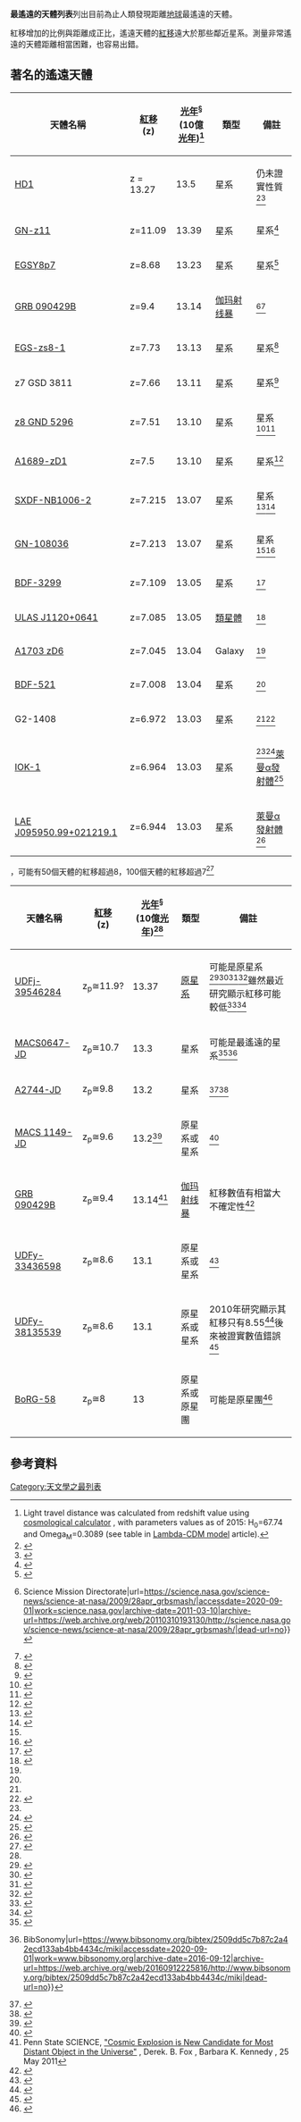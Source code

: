 '''最遙遠的天體列表'''列出目前為止人類發現距離[[地球|地球]]最遙遠的天體。

紅移增加的比例與距離成正比，遙遠天體的[[紅移|紅移]]遠大於那些鄰近星系。測量非常遙遠的天體距離相當困難，也容易出錯。

== 著名的遙遠天體 ==
{| class="wikitable"
|-
! 天體名稱
! [[紅移|紅移]] <br />(z)
! [[光年|光年]]<sup>§</sup> <br />(10億[[光年|光年]])<ref name="#1">Light travel distance was calculated from redshift value using [http://www.astro.ucla.edu/~wright/ACC.html cosmological calculator] {{Wayback|url=http://www.astro.ucla.edu/~wright/ACC.html |date=20210319081700 }}, with parameters values as of 2015: H<sub>0</sub>=67.74 and Omega<sub>M</sub>=0.3089 (see table in [[ΛCDM模型|Lambda-CDM model]] article).</ref>
! 類型
! 備註
|-
| [[HD1|HD1]]
| z = 13.27
| 13.5
| 星系
| 仍未證實性質<ref name="MN-20220407">{{cite journal |author=Pacussi, Fabio |display-authors=et al. |title=Are the newly-discovered z ∼ 13 drop-out sources starburst galaxies or quasars? |url=https://academic.oup.com/mnrasl/advance-article-abstract/doi/10.1093/mnrasl/slac035/6564647 |date=7 April 2022 |journal=[[Monthly_Notices_of_the_Royal_Astronomical_Society|Monthly Notices of the Royal Astronomical Society]] |doi=10.1093/mnrasl/slac035 |accessdate=7 April 2022 |archive-date=2022-05-03 |archive-url=https://web.archive.org/web/20220503042126/https://academic.oup.com/mnrasl/advance-article-abstract/doi/10.1093/mnrasl/slac035/6564647 }}</ref><ref name="ARX-20220212">{{cite arXiv |author=Harikane, Yuichi |display-authors=et al. |title=A Search for H-Dropout Lyman Break Galaxies at z~12-16 |eprint=2112.09141 |date=2 February 2022 |class=astro-ph.GA }}</ref>
|-
| [[GN-z11|GN-z11]]
| z=11.09
| 13.39
| 星系
| 星系<ref>{{Cite journal|title=A REMARKABLY LUMINOUS GALAXY AT Z = 11.1 MEASURED WITH HUBBLE SPACE TELESCOPE GRISM SPECTROSCOPY|url=https://iopscience.iop.org/article/10.3847/0004-637X/819/2/129|last=Oesch|first=P. A.|last2=Brammer|first2=G.|date=2016-03-08|journal=[[天文物理期刊|The Astrophysical Journal]]|issue=2|doi=10.3847/0004-637X/819/2/129|volume=819|pages=129|issn=1538-4357|last3=Dokkum|first3=P. G. van|last4=Illingworth|first4=G. D.|last5=Bouwens|first5=R. J.|last6=Labbé|first6=I.|last7=Franx|first7=M.|last8=Momcheva|first8=I.|last9=Ashby|first9=M. L. N.|access-date=2021-08-31|archive-date=2021-11-06|archive-url=https://web.archive.org/web/20211106050306/https://iopscience.iop.org/article/10.3847/0004-637X/819/2/129|dead-url=no}}</ref>
|-
| [[EGSY8p7|EGSY8p7]]
| z=8.68
| 13.23
| 星系
| 星系<ref>{{Cite journal|title=Ly α EMISSION FROM A LUMINOUS z = 8.68 GALAXY: IMPLICATIONS FOR GALAXIES AS TRACERS OF COSMIC REIONIZATION|url=https://iopscience.iop.org/article/10.1088/2041-8205/810/1/L12|last=Zitrin|first=Adi|last2=Labbé|first2=Ivo|date=2015-08-28|journal=The Astrophysical Journal|issue=1|doi=10.1088/2041-8205/810/1/L12|volume=810|pages=L12|issn=2041-8213|last3=Belli|first3=Sirio|last4=Bouwens|first4=Rychard|last5=Ellis|first5=Richard S.|last6=Roberts-Borsani|first6=Guido|last7=Stark|first7=Daniel P.|last8=Oesch|first8=Pascal A.|last9=Smit|first9=Renske|access-date=2021-08-31|archive-date=2021-10-19|archive-url=https://web.archive.org/web/20211019022754/https://iopscience.iop.org/article/10.1088/2041-8205/810/1/L12|dead-url=no}}</ref>
|-
| [[GRB_090429B|GRB 090429B]]
| z=9.4
| 13.14
| [[伽玛射线暴|伽玛射线暴]]
|<ref name="NASA-2009-04-28">{{Cite web|title=New Gamma-Ray Burst Smashes Cosmic Distance Record {{!}} Science Mission Directorate|url=https://science.nasa.gov/science-news/science-at-nasa/2009/28apr_grbsmash/|accessdate=2020-09-01|work=science.nasa.gov|archive-date=2011-03-10|archive-url=https://web.archive.org/web/20110310193130/http://science.nasa.gov/science-news/science-at-nasa/2009/28apr_grbsmash/|dead-url=no}}</ref><ref>{{Cite journal|title=A γ-ray burst at a redshift of z ≈ 8.2|url=http://www.nature.com/articles/nature08459|last=Tanvir|first=N. R.|last2=Fox|first2=D. B.|date=2009-10|journal=[[自然_(期刊)|Nature]]|issue=7268|doi=10.1038/nature08459|volume=461|pages=1254–1257|language=en|issn=0028-0836|last3=Levan|first3=A. J.|last4=Berger|first4=E.|last5=Wiersema|first5=K.|last6=Fynbo|first6=J. P. U.|last7=Cucchiara|first7=A.|last8=Krühler|first8=T.|last9=Gehrels|first9=N.|access-date=2021-08-30|archive-date=2021-10-19|archive-url=https://web.archive.org/web/20211019160056/https://www.nature.com/articles/nature08459|dead-url=no}}</ref>
|-
| [[EGS-zs8-1|EGS-zs8-1]]
| z=7.73
| 13.13
| 星系
| 星系<ref>{{Cite journal|title=A SPECTROSCOPIC REDSHIFT MEASUREMENT FOR A LUMINOUS LYMAN BREAK GALAXY AT z = 7.730 USING KECK/MOSFIRE|url=https://iopscience.iop.org/article/10.1088/2041-8205/804/2/L30|last=Oesch|first=P. A.|last2=Dokkum|first2=P. G. van|date=2015-05-05|journal=The Astrophysical Journal|issue=2|doi=10.1088/2041-8205/804/2/L30|volume=804|pages=L30|issn=2041-8213|last3=Illingworth|first3=G. D.|last4=Bouwens|first4=R. J.|last5=Momcheva|first5=I.|last6=Holden|first6=B.|last7=Roberts-Borsani|first7=G. W.|last8=Smit|first8=R.|last9=Franx|first9=M.|access-date=2021-08-31|archive-date=2021-10-19|archive-url=https://web.archive.org/web/20211019022749/https://iopscience.iop.org/article/10.1088/2041-8205/804/2/L30|dead-url=no}}</ref>
|-
| z7 GSD 3811
| z=7.66
| 13.11
| 星系
| 星系<ref>{{Cite journal|title=KECK/MOSFIRE SPECTROSCOPY OF z = 7–8 GALAXIES: Ly α EMISSION FROM A GALAXY AT z = 7.66|url=https://iopscience.iop.org/article/10.3847/0004-637X/826/2/113|last=Song|first=Mimi|last2=Finkelstein|first2=Steven L.|date=2016-07-26|journal=The Astrophysical Journal|issue=2|doi=10.3847/0004-637X/826/2/113|volume=826|pages=113|issn=1538-4357|arxiv=1602.02160|bibcode=2016arXiv160202160S|last3=Livermore|first3=Rachael C.|last4=Capak|first4=Peter L.|last5=Dickinson|first5=Mark|last6=Fontana|first6=Adriano|access-date=2021-08-31|archive-date=2021-10-19|archive-url=https://web.archive.org/web/20211019022334/https://iopscience.iop.org/article/10.3847/0004-637X/826/2/113|dead-url=no}}</ref>
|-
| [[z8_GND_5296|z8 GND 5296]]
| z=7.51
| 13.10
| 星系
| 星系<ref>{{Cite journal|title=A galaxy rapidly forming stars 700 million years after the Big Bang at redshift 7.51|url=http://www.nature.com/articles/nature12657|last=Finkelstein|first=S. L.|last2=Papovich|first2=C.|date=2013-10|journal=Nature|issue=7472|doi=10.1038/nature12657|volume=502|pages=524–527|language=en|issn=0028-0836|arxiv=1310.6031|bibcode=2013Natur.502..524F|last3=Dickinson|first3=M.|last4=Song|first4=M.|last5=Tilvi|first5=V.|last6=Koekemoer|first6=A. M.|last7=Finkelstein|first7=K. D.|last8=Mobasher|first8=B.|last9=Ferguson|first9=H. C.|access-date=2021-08-31|archive-date=2021-11-17|archive-url=https://web.archive.org/web/20211117154033/https://www.nature.com/articles/nature12657|dead-url=no}}</ref><ref>{{Cite news|title=New galaxy 'most distant' yet discovered|url=https://www.bbc.com/news/science-environment-24637890|newspaper=BBC News|date=2013-10-23|accessdate=2021-08-31|language=en-GB|archive-date=2021-10-22|archive-url=https://web.archive.org/web/20211022144640/https://www.bbc.com/news/science-environment-24637890|dead-url=no}}</ref>
|-
|[[A1689-zD1|A1689-zD1]]
|z=7.5
|13.10
|星系
|星系<ref>{{Cite journal|title=A dusty, normal galaxy in the epoch of reionization|url=http://www.nature.com/doifinder/10.1038/nature14164|last=Watson|first=Darach|last2=Christensen|first2=Lise|journal=Nature|issue=7543|doi=10.1038/nature14164|volume=519|pages=327–330|arxiv=1503.00002|bibcode=2015Natur.519..327W|last3=Knudsen|first3=Kirsten Kraiberg|last4=Richard|first4=Johan|last5=Gallazzi|first5=Anna|last6=Michałowski|first6=Michał Jerzy}}</ref>
|-
|[[SXDF-NB1006-2|SXDF-NB1006-2]]
|z=7.215
|13.07
|星系
|星系<ref name="xmm">{{cite web|title=SXDF-NB1006-2 – Thirty Meter Telescope|url=http://www.tmt.org/gallery/miscellaneous/sxdf-nb1006-2|archiveurl=https://web.archive.org/web/20130524151017/http://www.tmt.org/gallery/miscellaneous/sxdf-nb1006-2|archivedate=2013-05-24|dead-url=yes}}</ref><ref name="sub">{{cite web|title=Press Release|url=http://subarutelescope.org/Pressrelease/2012/06/03/index.html|publisher=subarutelescope.org|access-date=2016-07-09|archive-date=2017-04-15|archive-url=https://web.archive.org/web/20170415130750/http://subarutelescope.org/Pressrelease/2012/06/03/index.html|dead-url=no}}</ref>
|-
| [[GN-108036|GN-108036]]
| z=7.213
| 13.07
|星系
|星系<ref name="sub" /><ref>{{Cite web|title=NASA - NASA Telescopes Help Find Rare Galaxy at Dawn of Time|url=https://www.nasa.gov/mission_pages/spitzer/news/spitzer20111221.html|accessdate=2020-09-01|work=www.nasa.gov|language=en|archive-date=2017-06-09|archive-url=https://web.archive.org/web/20170609102044/https://www.nasa.gov/mission_pages/spitzer/news/spitzer20111221.html|dead-url=no}}</ref>
|-
| [[BDF-3299|BDF-3299]]
| z=7.109
| 13.05
|星系
|<ref name="Vanzella et al.">{{Cite journal|title=SPECTROSCOPIC CONFIRMATION OF TWO LYMAN BREAK GALAXIES AT REDSHIFT BEYOND 7|url=https://iopscience.iop.org/article/10.1088/2041-8205/730/2/L35|last=Vanzella|first=E.|last2=Pentericci|first2=L.|date=2011-04-01|journal=The Astrophysical Journal|issue=2|doi=10.1088/2041-8205/730/2/L35|volume=730|pages=L35|issn=2041-8205|arxiv=1011.5500|bibcode=2011ApJ...730L..35V|last3=Fontana|first3=A.|last4=Grazian|first4=A.|last5=Castellano|first5=M.|last6=Boutsia|first6=K.|last7=Cristiani|first7=S.|last8=Dickinson|first8=M.|last9=Gallozzi|first9=S.|access-date=2021-08-31|archive-date=2021-08-31|archive-url=https://web.archive.org/web/20210831042113/https://iopscience.iop.org/article/10.1088/2041-8205/730/2/L35|dead-url=no}}</ref>
|-
| [[ULAS_J1120+0641|ULAS J1120+0641]]
| z=7.085
| 13.05
| [[類星體|類星體]]
|<ref name="SciAm-2011-06-29">{{Cite web|title=Brilliant, but Distant: Most Far-Flung Known Quasar Offers Glimpse into Early Universe|url=https://www.scientificamerican.com/article/farthest-quasar/|accessdate=2020-09-01|last=Matson|first=John|work=[[科学美国人|Scientific American]]|language=en|archive-date=2013-11-03|archive-url=https://web.archive.org/web/20131103021415/http://www.scientificamerican.com/article.cfm?id=farthest-quasar|dead-url=no}}</ref>
|-
| [[A1703_zD6|A1703 zD6]]
| z=7.045
| 13.04
| Galaxy
|<ref name=sub />
|-
| [[BDF-521|BDF-521]]
| z=7.008
| 13.04
| 星系
|<ref name="Vanzella et al." />
|-
| G2-1408
| z=6.972
| 13.03
| 星系
|<ref name="sub" /><ref>{{Cite journal|title=THE LACK OF INTENSE Lyα IN ULTRADEEP SPECTRA OF z = 7 CANDIDATES IN GOODS-S: IMPRINT OF REIONIZATION?|url=https://iopscience.iop.org/article/10.1088/2041-8205/725/2/L205|last=Fontana|first=A.|last2=Vanzella|first2=E.|date=2010-12-20|journal=The Astrophysical Journal|issue=2|doi=10.1088/2041-8205/725/2/L205|volume=725|pages=L205–L209|issn=2041-8205|arxiv=1010.2754|bibcode=2010ApJ...725L.205F|last3=Pentericci|first3=L.|last4=Castellano|first4=M.|last5=Giavalisco|first5=M.|last6=Grazian|first6=A.|last7=Boutsia|first7=K.|last8=Cristiani|first8=S.|last9=Dickinson|first9=M.|access-date=2021-08-31|archive-date=2021-10-19|archive-url=https://web.archive.org/web/20211019030909/https://iopscience.iop.org/article/10.1088/2041-8205/725/2/L205|dead-url=no}}</ref>
|-
| [[IOK-1|IOK-1]]
| z=6.964
| 13.03
| 星系
| <ref name="sub" /><ref>{{Cite journal|title=Journey to the birth of the Universe|url=http://www.nature.com/articles/443128a|last=Hogan|first=Jenny|date=2006-09|journal=Nature|issue=7108|doi=10.1038/443128a|volume=443|pages=128–129|language=en|issn=0028-0836|pmid=16971914|bibcode=2006Natur.443..128H|access-date=2021-08-31|archive-date=2021-08-10|archive-url=https://web.archive.org/web/20210810223539/https://www.nature.com/articles/443128a|dead-url=no}}</ref>[[萊曼α發射體|萊曼α發射體]]<ref>{{Cite journal|title=SPECTROSCOPIC CONFIRMATION OF THREE z -DROPOUT GALAXIES AT z = 6.844-7.213: DEMOGRAPHICS OF Lyα EMISSION IN z ∼ 7 GALAXIES|url=https://iopscience.iop.org/article/10.1088/0004-637X/744/2/83|last=Ono|first=Yoshiaki|last2=Ouchi|first2=Masami|date=2012-01-10|journal=The Astrophysical Journal|issue=2|doi=10.1088/0004-637X/744/2/83|volume=744|pages=83|issn=0004-637X|last3=Mobasher|first3=Bahram|last4=Dickinson|first4=Mark|last5=Penner|first5=Kyle|last6=Shimasaku|first6=Kazuhiro|last7=Weiner|first7=Benjamin J.|last8=Kartaltepe|first8=Jeyhan S.|last9=Nakajima|first9=Kimihiko|access-date=2021-08-31|archive-date=2021-10-19|archive-url=https://web.archive.org/web/20211019034802/https://iopscience.iop.org/article/10.1088/0004-637X/744/2/83|dead-url=no}}</ref>
|-
| [[LAE_J095950.99+021219.1|LAE J095950.99+021219.1]]
| z=6.944
| 13.03
| 星系
| [[萊曼α發射體|萊曼α發射體]]<ref>{{Cite journal|title=A Lyα GALAXY AT REDSHIFT z = 6.944 IN THE COSMOS FIELD|url=https://iopscience.iop.org/article/10.1088/2041-8205/752/2/L28|last=Rhoads|first=James E.|last2=Hibon|first2=Pascale|date=2012-06-20|journal=The Astrophysical Journal|issue=2|doi=10.1088/2041-8205/752/2/L28|volume=752|pages=L28|issn=2041-8205|arxiv=1205.3161|bibcode=2012AAS...21924631H|last3=Malhotra|first3=Sangeeta|last4=Cooper|first4=Michael|last5=Weiner|first5=Benjamin|access-date=2021-08-31|archive-date=2021-10-20|archive-url=https://web.archive.org/web/20211020074836/https://iopscience.iop.org/article/10.1088/2041-8205/752/2/L28|dead-url=no}}</ref>
|}

{{As of|2012}}，可能有50個天體的紅移超過8，100個天體的紅移超過7<ref name="fg">{{cite web|title=Our Latest Results|url=http://www.firstgalaxies.org/the-latest-results|accessdate=March 10, 2016|date=December 2012|author1=Garth Illingworth|author2=Rychard Bouwens|author3=Pascal Oesch|author4=Ivo Labbe|author5=Dan Magee|website=FirstGalaxies|archive-date=2017-05-17|archive-url=https://web.archive.org/web/20170517183539/http://firstgalaxies.org/the-latest-results|dead-url=no}}</ref>

{| class="wikitable"
|-
! 天體名稱
! [[紅移|紅移]] <br />(z)
! [[光年|光年]]<sup>§</sup> <br />(10億[[光年|光年]])<ref name="#1"/>
! 類型
! 備註
|-
| [[UDFj-39546284|UDFj-39546284]]
|z<sub>p</sub>≅11.9?
| 13.37
| [[原星系|原星系]]
| 可能是原星系<ref>{{Cite web|title=Ancient Galaxy May Be Most Distant Ever Seen|url=https://www.space.com/18879-hubble-most-distant-galaxy.html|accessdate=2020-08-31|last=December 2012|first=Mike Wall 12|work=Space.com|language=en|archive-date=2017-08-22|archive-url=https://web.archive.org/web/20170822095443/https://www.space.com/18879-hubble-most-distant-galaxy.html|dead-url=no}}</ref><ref name="NASA-2011-01-26">{{Cite web|title=NASA - NASA's Hubble Finds Most Distant Galaxy Candidate Ever Seen in Universe|url=https://www.nasa.gov/mission_pages/hubble/science/farthest-galaxy.html|accessdate=2020-08-31|work=www.nasa.gov|language=en|archive-date=2012-07-02|archive-url=https://www.webcitation.org/68rOpQbuV?url=https://www.nasa.gov/mission_pages/hubble/science/farthest-galaxy.html|dead-url=no}}</ref><ref>{{Cite web|title=Hubble finds a new contender for galaxy distance record|url=https://www.spacetelescope.org/news/heic1103/|accessdate=2020-08-31|last=information@eso.org|work=www.spacetelescope.org|language=en|archive-date=2016-01-30|archive-url=https://web.archive.org/web/20160130124651/http://www.spacetelescope.org/news/heic1103/|dead-url=no}}</ref><ref name="STScI-2011-05">{{Cite web|title=NASA's Hubble Finds Most Distant Galaxy Candidate Ever Seen in Universe|url=http://hubblesite.org/contents/news-releases/2011/news-2011-05|accessdate=2020-08-31|work=HubbleSite.org|language=en}}</ref>雖然最近研究顯示紅移可能較低<ref>{{Cite journal|title=A TENTATIVE DETECTION OF AN EMISSION LINE AT 1.6 μm FOR THE z ∼ 12 CANDIDATE UDFj-39546284|url=https://iopscience.iop.org/article/10.1088/2041-8205/765/1/L2|last=Brammer|first=Gabriel B.|last2=van Dokkum|first2=Pieter G.|date=2013-02-11|journal=The Astrophysical Journal|issue=1|doi=10.1088/2041-8205/765/1/L2|volume=765|pages=L2|issn=2041-8205|last3=Illingworth|first3=Garth D.|last4=Bouwens|first4=Rychard J.|last5=Labbé|first5=Ivo|last6=Franx|first6=Marijn|last7=Momcheva|first7=Ivelina|last8=Oesch|first8=Pascal A.|access-date=2021-08-31|archive-date=2021-10-19|archive-url=https://web.archive.org/web/20211019040942/https://iopscience.iop.org/article/10.1088/2041-8205/765/1/L2|dead-url=no}}</ref><ref>{{Cite journal|title=PHOTOMETRIC CONSTRAINTS ON THE REDSHIFT OF z ∼ 10 CANDIDATE UDFj-39546284 FROM DEEPER WFC3/IR+ACS+IRAC OBSERVATIONS OVER THE HUDF|url=https://iopscience.iop.org/article/10.1088/2041-8205/765/1/L16|last=Bouwens|first=R. J.|last2=Oesch|first2=P. A.|date=2013-02-15|journal=The Astrophysical Journal|issue=1|doi=10.1088/2041-8205/765/1/L16|volume=765|pages=L16|issn=2041-8205|last3=Illingworth|first3=G. D.|last4=Labbé|first4=I.|last5=van Dokkum|first5=P. G.|last6=Brammer|first6=G.|last7=Magee|first7=D.|last8=Spitler|first8=L. R.|last9=Franx|first9=M.|access-date=2021-08-31|archive-date=2021-10-22|archive-url=https://web.archive.org/web/20211022192708/https://iopscience.iop.org/article/10.1088/2041-8205/765/1/L16|dead-url=no}}</ref>
|-
| [[MACS0647-JD|MACS0647-JD]]
| z<sub>p</sub>≅10.7
| 13.3
| 星系
| 可能是最遙遠的星系<ref name="heic">{{Cite web|title=Hubble spots three magnified views of most distant known galaxy|url=https://www.spacetelescope.org/images/heic1217b/|accessdate=2020-09-01|last=information@eso.org|work=www.spacetelescope.org|language=en|archive-date=2017-12-04|archive-url=https://web.archive.org/web/20171204171136/http://www.spacetelescope.org/images/heic1217b/|dead-url=no}}</ref><ref>{{Cite web|title=CLASH: Three Strongly Lensed Images of a Candidate z ~ 11 Galaxy {{!}} BibSonomy|url=https://www.bibsonomy.org/bibtex/2509dd5c7b87c2a42ecd133ab4bb4434c/miki|accessdate=2020-09-01|work=www.bibsonomy.org|archive-date=2016-09-12|archive-url=https://web.archive.org/web/20160912225816/http://www.bibsonomy.org/bibtex/2509dd5c7b87c2a42ecd133ab4bb4434c/miki|dead-url=no}}</ref>
|-
| [[A2744-JD|A2744-JD]]
| z<sub>p</sub>≅9.8
| 13.2
| 星系
| <ref>{{cite web|title=Hubble Finds Distant Galaxy Through Cosmic Magnifying Glass|url=http://www.nasa.gov/press/2014/october/nasa-s-hubble-finds-extremely-distant-galaxy-through-cosmic-magnifying-glass/#.VJBxQmTF_fY|work=NASA|access-date=2016-07-09|archive-date=2020-11-12|archive-url=https://web.archive.org/web/20201112031416/http://www.nasa.gov/press/2014/october/nasa-s-hubble-finds-extremely-distant-galaxy-through-cosmic-magnifying-glass/#.VJBxQmTF_fY|dead-url=no}}</ref><ref>{{Cite journal|title=A GEOMETRICALLY SUPPORTED z ∼ 10 CANDIDATE MULTIPLY IMAGED BY THE HUBBLE FRONTIER FIELDS CLUSTER A2744|url=https://iopscience.iop.org/article/10.1088/2041-8205/793/1/L12|last=Zitrin|first=Adi|last2=Zheng|first2=Wei|date=2014-09-04|journal=The Astrophysical Journal|issue=1|doi=10.1088/2041-8205/793/1/L12|volume=793|pages=L12|issn=2041-8213|arxiv=1407.3769|bibcode=2014ApJ...793L..12Z|last3=Broadhurst|first3=Tom|last4=Moustakas|first4=John|last5=Lam|first5=Daniel|last6=Shu|first6=Xinwen|last7=Huang|first7=Xingxing|last8=Diego|first8=Jose M.|last9=Ford|first9=Holland|access-date=2021-08-31|archive-date=2021-10-19|archive-url=https://web.archive.org/web/20211019062922/https://iopscience.iop.org/article/10.1088/2041-8205/793/1/L12|dead-url=no}}</ref>
|-
| [[MACS_1149-JD|MACS 1149-JD]]
| z<sub>p</sub>≅9.6
| 13.2<ref>{{Cite web|title=NASA - NASA Telescopes Spy Ultra-Distant Galaxy|url=https://www.nasa.gov/mission_pages/spitzer/news/spitzer20120919.html|accessdate=2020-09-01|work=www.nasa.gov|language=en|archive-date=2017-05-17|archive-url=https://web.archive.org/web/20170517022140/https://www.nasa.gov/mission_pages/spitzer/news/spitzer20120919.html|dead-url=no}}</ref>
| 原星系或星系
|<ref>{{Cite journal|title=A magnified young galaxy from about 500 million years after the Big Bang|url=https://www.nature.com/articles/nature11446|last=Zheng|first=Wei|last2=Postman|first2=Marc|date=2012-09|journal=Nature|issue=7416|doi=10.1038/nature11446|volume=489|pages=406–408|language=en|issn=1476-4687|last3=Zitrin|first3=Adi|last4=Moustakas|first4=John|last5=Shu|first5=Xinwen|last6=Jouvel|first6=Stephanie|last7=Høst|first7=Ole|last8=Molino|first8=Alberto|last9=Bradley|first9=Larry|access-date=2020-08-31|archive-date=2021-03-20|archive-url=https://web.archive.org/web/20210320214832/https://www.nature.com/articles/nature11446|dead-url=no}}</ref>
|-
| [[GRB_090429B|GRB 090429B]]
| z<sub>p</sub>≅9.4
| 13.14<ref name="PennState-2011-05-25">Penn State SCIENCE, [http://science.psu.edu/news-and-events/2011-news/Fox5-2011 "Cosmic Explosion is New Candidate for Most Distant Object in the Universe"] {{Wayback|url=http://science.psu.edu/news-and-events/2011-news/Fox5-2011|date=20171028080710}}, Derek. B. Fox , Barbara K. Kennedy , 25 May 2011</ref>
| [[伽玛射线暴|伽玛射线暴]]
|紅移數值有相當大不確定性<ref>{{Cite web|title=Explosion Helps Researcher Spot Universe's Most Distant Object|url=https://www.spacedaily.com/reports/Explosion_Helps_Researcher_Spot_Universe_Most_Distant_Object_999.html|accessdate=2020-08-31|work=www.spacedaily.com|archive-date=2016-08-21|archive-url=https://web.archive.org/web/20160821223118/http://www.spacedaily.com/reports/Explosion_Helps_Researcher_Spot_Universe_Most_Distant_Object_999.html|dead-url=no}}</ref>
|-
| [[UDFy-33436598|UDFy-33436598]]
| z<sub>p</sub>≅8.6
| 13.1
| 原星系或星系
|<ref name="eso">{{Cite web|title=ESA Science & Technology - The Hubble eXtreme Deep Field (annotated)|url=https://sci.esa.int/web/hubble/-/50876-the-hubble-extreme-deep-field-annotated|accessdate=2020-09-01|work=sci.esa.int|archive-date=2020-10-31|archive-url=https://web.archive.org/web/20201031072053/https://sci.esa.int/web/hubble/-/50876-the-hubble-extreme-deep-field-annotated|dead-url=no}}</ref>
|-
| [[UDFy-38135539|UDFy-38135539]]
| z<sub>p</sub>≅8.6
| 13.1
| 原星系或星系
| 2010年研究顯示其紅移只有8.55<ref name="UDFy-38135539">{{Cite web|title=Dim galaxy is most distant object yet found|url=https://www.newscientist.com/article/dn19603-dim-galaxy-is-most-distant-object-yet-found/|accessdate=2020-09-01|last=Shiga|first=David|work=New Scientist|language=en-US|archive-date=2020-11-09|archive-url=https://web.archive.org/web/20201109033731/https://www.newscientist.com/article/dn19603-dim-galaxy-is-most-distant-object-yet-found/|dead-url=no}}</ref>後來被證實數值錯誤<ref name="Bunker2013">{{Cite journal|title=VLT/XSHOOTER and Subaru/MOIRCS spectroscopy of HUDF.YD3: no evidence for Lyman alpha emission at z = 8.55|url=http://adsabs.harvard.edu/abs/2013MNRAS.430.3314B|last=Bunker|first=Andrew J.|last2=Caruana|first2=Joseph|date=2013-04-01|journal=Monthly Notices of the Royal Astronomical Society|doi=10.1093/mnras/stt132|volume=430|pages=3314–3319|last3=Wilkins|first3=Stephen M.|last4=Stanway|first4=Elizabeth R.|last5=Lorenzoni|first5=Silvio|last6=Lacy|first6=Mark|last7=Jarvis|first7=Matt J.|last8=Hickey|first8=Samantha|access-date=2016-07-09|archive-date=2019-10-15|archive-url=https://web.archive.org/web/20191015051919/http://adsabs.harvard.edu/abs/2013MNRAS.430.3314B|dead-url=no}}</ref>
|-
| [[BoRG-58|BoRG-58]]
| z<sub>p</sub>≅8
| 13
| 原星系或原星團
| 可能是原星團<ref>{{Cite journal|title=Overdensities of Y-dropout Galaxies from the Brightest-of-Reionizing Galaxies Survey: A Candidate Protocluster at Redshift z ≈ 8|url=http://adsabs.harvard.edu/abs/2012ApJ...746...55T|last=Trenti|first=Michele|last2=Bradley|first2=L. D.|date=2012-02-01|journal=The Astrophysical Journal|doi=10.1088/0004-637X/746/1/55|volume=746|pages=55|last3=Stiavelli|first3=M.|last4=Shull|first4=J. M.|last5=Oesch|first5=P.|last6=Bouwens|first6=R. J.|last7=Muñoz|first7=J. A.|last8=Romano-Diaz|first8=E.|last9=Treu|first9=T.|access-date=2020-08-31|archive-date=2017-07-08|archive-url=https://web.archive.org/web/20170708180643/http://adsabs.harvard.edu/abs/2012ApJ...746...55T|dead-url=no}}</ref>
|}

{{dynamic list}}

<!--
{| class="wikitable"
|+ 10 most distant events
|-
! Name
! Redshift <br />(z)
| Notes
|-
| [[GRB_090429B|GRB 090429B]]
| z<sub>p</sub>≅9.4 <br /> 13.14 billion lightyears <ref name="PennState-2011-05-25" />
| [[Gamma-ray_burst|Gamma-ray burst]]<ref name="SD-2011-05-27" />
|-
| [[RGh-5|RGh-5]]
| z=8.2 <br /> 13.035 billion light years
| Gamma-ray burst<ref name="NASA-2009-04-28" />
|-
|}
-->

==參考資料==
{{Reflist}}
[[Category:天文學之最列表|Category:天文學之最列表]]